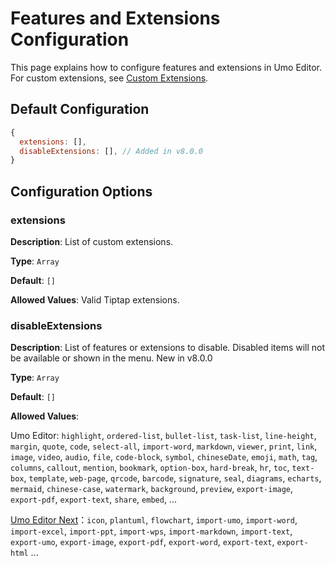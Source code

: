 
# Features and Extensions Configuration

This page explains how to configure features and extensions in Umo Editor. For custom extensions, see [Custom Extensions](../extensions).

## Default Configuration

```js
{
  extensions: [],
  disableExtensions: [], // Added in v8.0.0
}
```

## Configuration Options

### extensions

**Description**: List of custom extensions.

**Type**: `Array`

**Default**: `[]`

**Allowed Values**: Valid Tiptap extensions.

### disableExtensions

**Description**: List of features or extensions to disable. Disabled items will not be available or shown in the menu. <Badge theme="success">New in v8.0.0</Badge>

**Type**: `Array`

**Default**: `[]`

**Allowed Values**:

Umo Editor: `highlight`, `ordered-list`, `bullet-list`, `task-list`, `line-height`, `margin`, `quote`, `code`, `select-all`, `import-word`, `markdown`, `viewer`, `print`, `link`, `image`, `video`, `audio`, `file`, `code-block`, `symbol`, `chineseDate`, `emoji`, `math`, `tag`, `columns`, `callout`, `mention`, `bookmark`, `option-box`, `hard-break`, `hr`, `toc`, `text-box`, `template`, `web-page`, `qrcode`, `barcode`, `signature`, `seal`, `diagrams`, `echarts`, `mermaid`, `chinese-case`, `watermark`, `background`, `preview`, `export-image`, `export-pdf`, `export-text`, `share`, `embed`, ...

[Umo Editor Next](../../next)：`icon`, `plantuml`, `flowchart`, `import-umo`, `import-word`, `import-excel`, `import-ppt`, `import-wps`, `import-markdown`, `import-text`, `export-umo`, `export-image`, `export-pdf`, `export-word`, `export-text`, `export-html` ...
